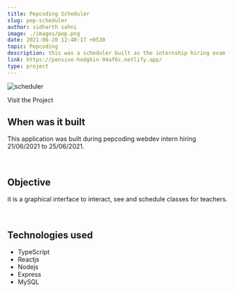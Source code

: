 ```yaml
---
title: Pepcoding Scheduler
slug: pep-scheduler
author: sidharth sahni
image: ./images/pep.png
date: 2021-06-20 12:40:17 +0530
topic: Pepcoding
description: this was a scheduler built as the internship hiring exam for web developer internship at pepcoding
link: https://pensive-hodgkin-94af6c.netlify.app/
type: project
---
```



![scheduler](./images/pep.png)

<Styleda href="https://peaceful-montalcini-dd037d.netlify.app">
  Visit the Project
</Styleda>

## When was it built

This application was built during pepcoding webdev intern hiring 21/06/2021 to 25/06/2021.

<br />

## Objective

it is a graphical interface to interact, see and schedule classes for teachers.

<br />

## Technologies used

- TypeScript
- Reactjs
- Nodejs
- Express
- MySQL
